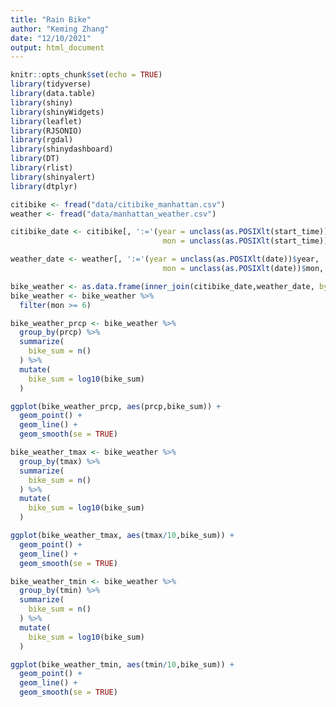 ```yaml
---
title: "Rain Bike"
author: "Keming Zhang"
date: "12/10/2021"
output: html_document
---
```


```r
knitr::opts_chunk$set(echo = TRUE)
library(tidyverse)
library(data.table)
library(shiny)
library(shinyWidgets)
library(leaflet)
library(RJSONIO)
library(rgdal)
library(shinydashboard)
library(DT)
library(rlist)
library(shinyalert)
library(dtplyr)
```

```r
citibike <- fread("data/citibike_manhattan.csv")
weather <- fread("data/manhattan_weather.csv")
```

```r
citibike_date <- citibike[, ':='(year = unclass(as.POSIXlt(start_time))$year, 
                                  mon = unclass(as.POSIXlt(start_time))$mon, day = unclass(as.POSIXlt(start_time))$mday)]

weather_date <- weather[, ':='(year = unclass(as.POSIXlt(date))$year, 
                                  mon = unclass(as.POSIXlt(date))$mon, day = unclass(as.POSIXlt(date))$mday)]
```


```r
bike_weather <- as.data.frame(inner_join(citibike_date,weather_date, by = c("year","mon","day")))
bike_weather <- bike_weather %>%
  filter(mon >= 6)
```

```r
bike_weather_prcp <- bike_weather %>%
  group_by(prcp) %>%
  summarize(
    bike_sum = n()
  ) %>%
  mutate(
    bike_sum = log10(bike_sum)
  )

ggplot(bike_weather_prcp, aes(prcp,bike_sum)) + 
  geom_point() + 
  geom_line() +
  geom_smooth(se = TRUE)
```

```r
bike_weather_tmax <- bike_weather %>%
  group_by(tmax) %>%
  summarize(
    bike_sum = n()
  ) %>%
  mutate(
    bike_sum = log10(bike_sum)
  )

ggplot(bike_weather_tmax, aes(tmax/10,bike_sum)) + 
  geom_point() + 
  geom_line() +
  geom_smooth(se = TRUE)
```

```r
bike_weather_tmin <- bike_weather %>%
  group_by(tmin) %>%
  summarize(
    bike_sum = n()
  ) %>%
  mutate(
    bike_sum = log10(bike_sum)
  )

ggplot(bike_weather_tmin, aes(tmin/10,bike_sum)) + 
  geom_point() + 
  geom_line() +
  geom_smooth(se = TRUE)
```
